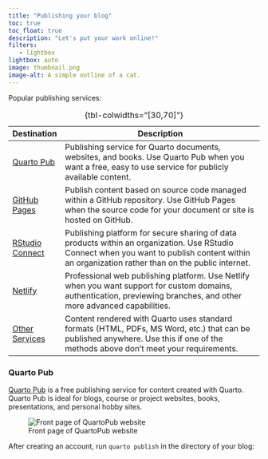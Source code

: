 ```yaml
---
title: "Publishing your blog"
toc: true
toc_float: true
description: "Let's put your work online!"
filters:
   - lightbox
lightbox: auto
image: thumbnail.png
image-alt: A simple outline of a cat.
---
```


Popular publishing services:

| Destination                            | Description                                                                                                                                                                                     |
|----------------------------------------|-------------------------------------------------------------------------------------------------------------------------------------------------------------------------------------------------|
| [Quarto Pub](quarto-pub.qmd)           | Publishing service for Quarto documents, websites, and books. Use Quarto Pub when you want a free, easy to use service for publicly available content.                                          |
| [GitHub Pages](github-pages.qmd)       | Publish content based on source code managed within a GitHub repository. Use GitHub Pages when the source code for your document or site is hosted on GitHub.                                   |
| [RStudio Connect](rstudio-connect.qmd) | Publishing platform for secure sharing of data products within an organization. Use RStudio Connect when you want to publish content within an organization rather than on the public internet. |
| [Netlify](netlify.qmd)                 | Professional web publishing platform. Use Netlify when you want support for custom domains, authentication, previewing branches, and other more advanced capabilities.                          |
| [Other Services](other.qmd)            | Content rendered with Quarto uses standard formats (HTML, PDFs, MS Word, etc.) that can be published anywhere. Use this if one of the methods above don't meet your requirements.               |

: {tbl-colwidths="\[30,70\]"}

### Quarto Pub

[Quarto Pub](https://quartopub.com/) is a free publishing service for content created with Quarto. Quarto Pub is ideal for blogs, course or project websites, books, presentations, and personal hobby sites.

![Front page of QuartoPub website](quartopub.png)

After creating an account, run `quarto publish` in the directory of your blog:


